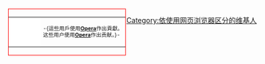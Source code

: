 <div style="float:left; border: solid #f00 1px; margin: 1px;">
{| cellspacing="0" style="width: 238px; background: #ccc;"
| style="width: 45px; height: 45px; background: #fff; text-align: center; font-size: 14pt;" | <!--不是使用在条目中的非自由版权图像，根据[[Wikipedia:合理使用|Wikipedia:合理使用]]，不能在非条目名字空间展示：
adai.gif
-->
| style="font-size: 8pt; padding: 4pt; line-height: 1.25em;" | -{這些用戶使用'''[[:Category:Opera_使用者|Opera]]'''作出貢獻。<br />这些用户使用'''[[:Category:Opera_使用者|Opera]]'''作出贡献。}-
|}
</div>

[[Category:依使用网页浏览器区分的维基人|Category:依使用网页浏览器区分的维基人]]